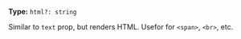 **Type:** `html?: string`

Similar to `text` prop, but renders HTML. Usefor for `<span>`, `<br>`, etc.
